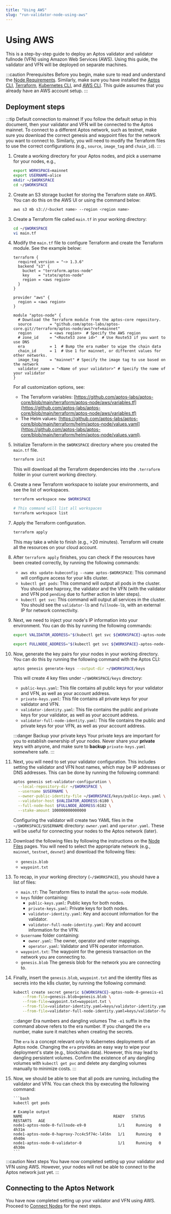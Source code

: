 ```yaml
---
title: "Using AWS"
slug: "run-validator-node-using-aws"
---
```


# Using AWS

This is a step-by-step guide to deploy an Aptos validator and validator fullnode (VFN) using Amazon Web Services (AWS). Using this guide,
the validator and VFN will be deployed on separate machines.

:::caution Prerequisites
Before you begin, make sure to read and understand the [Node Requirements](../node-requirements.md). Similarly, make sure you have
installed the [Aptos CLI](https://aptos.dev/tools/aptos-cli/install-cli/index),
[Terraform](https://www.terraform.io/downloads.html),
[Kubernetes CLI](https://kubernetes.io/docs/tasks/tools/),
and [AWS CLI](https://aws.amazon.com/cli/). This guide assumes that you already have an AWS account setup.
:::

## Deployment steps

:::tip Default connection to mainnet
If you follow the default setup in this document, then your validator and VFN will be connected to the Aptos mainnet.
To connect to a different Aptos network, such as testnet, make sure you download the correct genesis and waypoint
files for the network you want to connect to. Similarly, you will need to modify the Terraform files to use the
correct configurations (e.g., `source`, `image_tag` and `chain_id`).
:::

1.  Create a working directory for your Aptos nodes, and pick a username for your nodes, e.g.,

    ```bash
    export WORKSPACE=mainnet
    export USERNAME=alice
    mkdir ~/$WORKSPACE
    cd ~/$WORKSPACE
    ```

2.  Create an S3 storage bucket for storing the Terraform state on AWS. You can do this on the AWS UI or using the
    command below:

    ```bash
    aws s3 mb s3://<bucket name> --region <region name>
    ```

3.  Create a Terraform file called `main.tf` in your working directory:

    ```bash
    cd ~/$WORKSPACE
    vi main.tf
    ```

4.  Modify the `main.tf` file to configure Terraform and create the Terraform module. See the example below:

    ```
    terraform {
      required_version = "~> 1.3.6"
      backend "s3" {
        bucket = "terraform.aptos-node"
        key    = "state/aptos-node"
        region = <aws region>
      }
    }

    provider "aws" {
      region = <aws region>
    }

    module "aptos-node" {
      # Download the Terraform module from the aptos-core repository.
      source        = "github.com/aptos-labs/aptos-core.git//terraform/aptos-node/aws?ref=mainnet"
      region        = <aws region>  # Specify the AWS region
      # zone_id     = "<Route53 zone id>"  # Use Route53 if you want to use DNS
      era           = 1  # Bump the era number to wipe the chain data
      chain_id      = 1  # Use 1 for mainnet, or different values for other networks.
      image_tag     = "mainnet" # Specify the image tag to use based on the network
      validator_name = "<Name of your validator>" # Specify the name of your validator
    }
    ```

    For all customization options, see:

    - The Terraform variables: [https://github.com/aptos-labs/aptos-core/blob/main/terraform/aptos-node/aws/variables.tf](https://github.com/aptos-labs/aptos-core/blob/main/terraform/aptos-node/aws/variables.tf)
    - The Helm values: [https://github.com/aptos-labs/aptos-core/blob/main/terraform/helm/aptos-node/values.yaml](https://github.com/aptos-labs/aptos-core/blob/main/terraform/helm/aptos-node/values.yaml).

5.  Initialize Terraform in the `$WORKSPACE` directory where you created the `main.tf` file.

    ```bash
    terraform init
    ```

    This will download all the Terraform dependencies into the `.terraform` folder in your current working directory.

6.  Create a new Terraform workspace to isolate your environments, and see the list of workspaces.

    ```bash
    terraform workspace new $WORKSPACE

    # This command will list all workspaces
    terraform workspace list
    ```

7.  Apply the Terraform configuration.

    ```bash
    terraform apply
    ```

    This may take a while to finish (e.g., >20 minutes). Terraform will create all the resources on your cloud account.

8.  After `terraform apply` finishes, you can check if the resources have been created correctly, by running the following commands:

    - `aws eks update-kubeconfig --name aptos-$WORKSPACE`: This command will configure access for your k8s cluster.
    - `kubectl get pods`: This command will output all pods in the cluster. You should see haproxy, the
      validator and the VFN (with the validator and VFN pod `pending` due to further action in later steps).
    - `kubectl get svc`: This command will output all services in the cluster. You should see the
      `validator-lb` and `fullnode-lb`, with an external IP for network connectivity.

9.  Next, we need to inject your node's IP information into your environment. You can do this by running the following commands:

    ```bash
    export VALIDATOR_ADDRESS="$(kubectl get svc ${WORKSPACE}-aptos-node-0-validator-lb --output jsonpath='{.status.loadBalancer.ingress[0].hostname}')"

    export FULLNODE_ADDRESS="$(kubectl get svc ${WORKSPACE}-aptos-node-0-fullnode-lb --output jsonpath='{.status.loadBalancer.ingress[0].hostname}')"
    ```

10. Now, generate the key pairs for your nodes in your working directory. You can do this by running
    the following command with the Aptos CLI:

    ```bash
    aptos genesis generate-keys --output-dir ~/$WORKSPACE/keys
    ```

    This will create 4 key files under `~/$WORKSPACE/keys` directory:

    - `public-keys.yaml`: This file contains all public keys for your validator and VFN, as well as your account address.
    - `private-keys.yaml`: This file contains all private keys for your validator and VFN.
    - `validator-identity.yaml`: This file contains the public and private keys for your validator, as well as your account address.
    - `validator-full-node-identity.yaml`: This file contains the public and private keys for your VFN, as well as your account address.

    :::danger Backup your private keys
    Your private keys are important for you to establish ownership of your nodes. Never share your **private** keys with anyone,
    and make sure to **backup** `private-keys.yaml` somewhere safe.
    :::

11. Next, you will need to set your validator configuration. This includes setting the validator and VFN host names,
    which may be IP addresses or DNS addresses. This can be done by running the following command:

    ```bash
    aptos genesis set-validator-configuration \
      --local-repository-dir ~/$WORKSPACE \
      --username $USERNAME \
      --owner-public-identity-file ~/$WORKSPACE/keys/public-keys.yaml \
      --validator-host $VALIDATOR_ADDRESS:6180 \
      --full-node-host $FULLNODE_ADDRESS:6182 \
      --stake-amount 100000000000000

    ```

    Configuring the validator will create two YAML files in the `~/$WORKSPACE/$USERNAME` directory: `owner.yaml` and
    `operator.yaml`. These will be useful for connecting your nodes to the Aptos network (later).

12. Download the following files by following the instructions on the [Node Files](../../../node-files-all-networks/index.md) pages.
    You will need to select the appropriate network (e.g., `mainnet`, `testnet`, `devnet`) and download the following files:

    - `genesis.blob`
    - `waypoint.txt`

13. To recap, in your working directory (`~/$WORKSPACE`), you should have a list of files:

    - `main.tf`: The Terraform files to install the `aptos-node` module.
    - `keys` folder containing:
      - `public-keys.yaml`: Public keys for both nodes.
      - `private-keys.yaml`: Private keys for both nodes.
      - `validator-identity.yaml`: Key and account information for the validator.
      - `validator-full-node-identity.yaml`: Key and account information for the VFN.
    - `$username` folder containing:
      - `owner.yaml`: The owner, operator and voter mappings.
      - `operator.yaml`: Validator and VFN operator information.
    - `waypoint.txt`: The waypoint for the genesis transaction on the network you are connecting to.
    - `genesis.blob` The genesis blob for the network you are connecting to.

14. Finally, insert the `genesis.blob`, `waypoint.txt` and the identity files as secrets into the k8s cluster,
    by running the following command:

    ```bash
    kubectl create secret generic ${WORKSPACE}-aptos-node-0-genesis-e1 \
        --from-file=genesis.blob=genesis.blob \
        --from-file=waypoint.txt=waypoint.txt \
        --from-file=validator-identity.yaml=keys/validator-identity.yaml \
        --from-file=validator-full-node-identity.yaml=keys/validator-full-node-identity.yaml
    ```

    :::danger Era numbers and dangling volumes
    The `-e1` suffix in the command above refers to the era number. If you changed the `era` number, make sure it matches
    when creating the secrets.

    The `era` is a concept relevant only to Kubernetes deployments of an Aptos node.
    Changing the `era` provides an easy way to wipe your deployment's state (e.g., blockchain data). However, this may
    lead to dangling persistent volumes. Confirm the existence of any dangling volumes with `kubectl get pvc`
    and delete any dangling volumes manually to minimize costs.
    :::

15. Now, we should be able to see that all pods are running, including the validator and VFN. You can check this by
    executing the following command:

        ```bash
        kubectl get pods

        # Example output
        NAME                                        READY   STATUS    RESTARTS   AGE
        node1-aptos-node-0-fullnode-e9-0              1/1     Running   0          4h31m
        node1-aptos-node-0-haproxy-7cc4c5f74c-l4l6n   1/1     Running   0          4h40m
        node1-aptos-node-0-validator-0                1/1     Running   0          4h30m
        ```

:::caution Next steps
You have now completed setting up your validator and VFN using AWS. However, your nodes will not be able to connect
to the Aptos network just yet.
:::

## Connecting to the Aptos Network

You have now completed setting up your validator and VFN using AWS. Proceed to [Connect Nodes](../connect-nodes/index.md) for the next steps.
